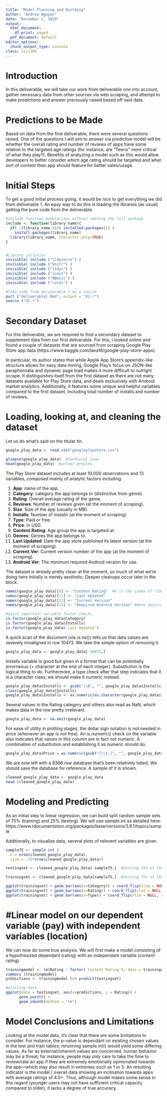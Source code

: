 ```yaml
---
title: "Model Planning and Building"
author: "Andrew Nguyen"
date: "December 2, 2019"
output:
  html_document:
    df_print: paged
  pdf_document: default
editor_options:
  chunk_output_type: console
class: csci385
---
```

# Introduction
In this deliverable, we will take our work from deliverable one into account, gather necessary data from other sources via web scraping, and attempt to make predictions and answer previously raised based off said data. 

# Predictions to be Made
Based on data from the first deliverable, there were several questions raised. One of the questions I will aim to answer via predictive model will be whether the overall rating and number of reviews of apps have some relation to the targeted age ratings (for instance, are "Teens" more critical of what they play?). Benefits of analyzing a model such as this would allow developers to better consider which age rating should be targeted and what sort of content their app should feature for better sales/usage.

# Initial Steps
To get a good initial process going, it would be nice to get everything we did from deliverable 1. An easy way to do this is loading the libraries (as usual) getting the pure code from the deliverable.
```r
#include function modularizes without needing the full package
include <- function(library_name){
  if( !(library_name %in% installed.packages()) )
    install.packages(library_name) 
  library(library_name, character.only=TRUE)
}


#Library inclusion
invisible( include ("tidyverse") )
invisible( include ("knitr") )
invisible( include ("tidyr") )
invisible( include ("rvest") )
invisible( include ("BBmisc") )
invisible( include ("caret") )

#Take code from deliverable 1 as a source
purl ("deliverable1.Rmd", output = "d1.r")
source ("d1.r")
```

# Secondary Dataset
For this deliverable, we are required to find a secondary dataset to supplement data from our first deliverable. For this, I looked online and found a couple of datasets that are sourced from scraping Google Play Store app data (https://www.kaggle.com/lava18/google-play-store-apps). 

In particular, its author states that while Apple App Store's appendix-like structure allows for easy data mining, Google Play's focus on JSON-like paraphernalia and dynamic page load makes it more difficult to outright scrape. It distinguishes itself from the first dataset as there are not many datasets available for Play Store data, and deals exclusively with Android market analytics. Additionally, it features some unique and helpful variables compared to the first dataset, including total number of installs and number of reviews.

# Loading, looking at, and cleaning the dataset
Let us do what's said on the titular tin.
```r
google_play_data <- read.csv("googleplaystore.csv")

glimpse(google_play_data)  #technical view
head(google_play_data)  #actual preview
```
The Play Store dataset includes at least 10,000 observations and 13 variables, composed mainly of analytic factors including:

1. **App**: name of the app.
2. **Category**: category the app belongs to (distinctive from genre).
3. **Rating**: Overall average rating of the game. 
4. **Reviews**: Number of reviews given (at the moment of scraping).
5. **Size**: Size of the app (usually in MB).
6. **Installs**: Number of installs (at the moment of scraping)
7. **Type**: Paid or free.
8. **Price**: In USD.
9. **Content.Rating**: Age group the app is targeted at.
10. **Genres**: Genres the app belongs to.
11. **Last.Updated**: Date the app store published its latest version (at the moment of scraping).
12. **Current.Ver**: Current version number of the app (at the moment of scraping).
13. **Android.Ver**: The minimum required Android version for use.

The dataset is already pretty clean at the moment, so much of what we're doing here initially is merely aesthetic. Deeper cleanups occur later in the block.

```r
names(google_play_data)[9] <- "Content Rating"  #9 is the index of "Content.Rating" as listed above. Other renames will follow accordingly.
names(google_play_data)[11] <- "Last Updated"
names(google_play_data)[12] <- "Current Version"
names(google_play_data)[13] <- "Required Android Version" #more descriptive

#quick important variable factor checks
is.factor(google_play_data$Category)
is.factor(google_play_data$Installs)
is.factor(google_play_data$`Last Updated`)

```

A quick scan of the document (via is.na()) tells us that data values are severely misaligned in row 10473. We take the simple option of removing it.
```r
google_play_data <- google_play_data[-10473,]
```

Installs variable is good but given in a format that can be potentially errorneous (+ character at the end of each integer). Substitution is the logical thing to do. Furthermore, a type check after that step indicates that it is a character class; we should make it numeric instead.
```r
google_play_data$Installs <- gsub("\\D", "", google_play_data$Installs)
class(google_play_data$Installs)
google_play_data$Installs <- as.numeric(as.character(google_play_data$Installs))
```

Several values in the Rating category and others also read as NaN, which makes data in the row pretty irrelevant. 
```r
google_play_data <- na.omit(google_play_data)
```

For ease of utility in plotting stages, the dollar sign notation is not needed in price (whenever an app is not free). An is.numeric() check on the variable also indicates that values in this column are in fact not numeric. A combination of substitution and establishing it as numeric should do.
```r
google_play_data$Price = as.numeric(gsub("[\\$,]", "", google_play_data$Price))
```

We are now left with a 9366 row database that's been relatively tidied. We should save the database for reference. A sample of it is shown.
```r
cleaned_google_play_data <- google_play_data
head (cleaned_google_play_data)
```

# Modeling and Predicting

As an initial step to linear regression, we can build split random sample sets of 75% (training) and 25% (testing). We will use sample.int as detailed here: https://www.rdocumentation.org/packages/base/versions/3.6.1/topics/sample

Additionally, to visualize data, several plots of relevent variables are given.

```r
sample75 <- sample.int (
  n = nrow(cleaned_google_play_data), 
  size = .75*nrow(cleaned_google_play_data))

testingset <- cleaned_google_play_data[-sample75,]  #testing 25% of the data

trainingset <- cleaned_google_play_data[sample75,]  #testing 75% of the data

ggplot(trainingset) + geom_bar(aes(x=Category)) + coord_flip(xlim = NULL, ylim = NULL, expand = TRUE, clip = "on")
ggplot(trainingset) + geom_bar(aes(x=Rating)) + coord_flip(xlim = NULL, ylim = NULL, expand = TRUE, clip = "on")
ggplot(trainingset) + geom_bar(aes(x=Type)) + coord_flip(xlim = NULL, ylim = NULL, expand = TRUE, clip = "on")
```

# #Linear model on our dependent variable (pay) with independent variables (location)

We can now do some true analysis. We will first make a model consisting of a hypothesized dependant (rating) with an independant variable (content rating).
```r
trainingmodel <- lm(Rating ~ factor(`Content Rating`), data = trainingset)
summary (trainingmodel)
predictions <- trainingmodel %>% predict(testingset)

#plotting data
ggplot(data = testingset, aes(x=predictions, y = Rating)) + 
      geom_point() + 
      geom_smooth(method = "lm")
```

# Model Conclusions and Limitations
Looking at the model data, it's clear that there are some limitations to consider. For instance, the p-value is dependant on existing chosen values in the test and train tables; rerunning sample.int() would yield some differing values. As far as external/inherent values are concerned, human behavior may be a threat; for instance, people may only care to take the time to review/rate an app if they are extremely emotionally opinionated towards the app—which may also result in extremes such as 1 or 5. An resulting indicator is the model / overall data showing an inclination towards apps with average ratings of 4.0+. Thus, although model makes some sense in this regard (younger users may not have sufficient critical capacity compared to older), it lacks a degree of true accuracy.